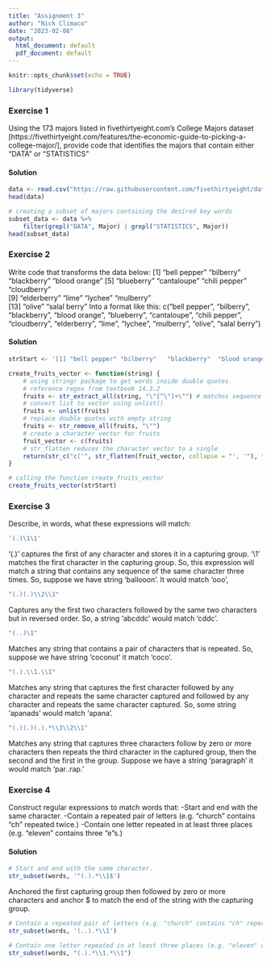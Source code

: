 ```yaml
---
title: "Assignment 3"
author: "Nick Climaco"
date: "2023-02-08"
output:
  html_document: default
  pdf_document: default
---
```


```r
knitr::opts_chunk$set(echo = TRUE)
```

```r
library(tidyverse)
```

### Exercise 1
Using the 173 majors listed in fivethirtyeight.com’s College Majors dataset [https://fivethirtyeight.com/features/the-economic-guide-to-picking-a-college-major/], provide code that identifies the majors that contain either "DATA" or "STATISTICS"

#### Solution
```r
data <- read.csv("https://raw.githubusercontent.com/fivethirtyeight/data/master/college-majors/majors-list.csv")
head(data)
```

```r
# creating a subset of majors containing the desired key words
subset_data <- data %>% 
    filter(grepl("DATA", Major) | grepl("STATISTICS", Major))
head(subset_data)
```
### Exercise 2

Write code that transforms the data below:
[1] "bell pepper"  "bilberry"     "blackberry"   "blood orange"
[5] "blueberry"    "cantaloupe"   "chili pepper" "cloudberry"  
[9] "elderberry"   "lime"         "lychee"       "mulberry"    
[13] "olive"        "salal berry"
Into a format like this:
c("bell pepper", "bilberry", "blackberry", "blood orange", "blueberry", "cantaloupe", "chili pepper", "cloudberry", "elderberry", "lime", "lychee", "mulberry", "olive", "salal berry")

#### Solution
```r
strStart <- '[1] "bell pepper" "bilberry"   "blackberry"  "blood orange"[5] "blueberry"  "cantaloupe"  "chili pepper" "cloudberry"[9] "elderberry"  "lime"     "lychee" "mulberry"[13] "olive"    "salal berry"'
```

```r
create_fruits_vector <- function(string) {
    # using stringr package to get words inside double quotes.
    # reference regex from textbook 14.3.2
    fruits <- str_extract_all(string, "\"[^\"]+\"") # matches sequence of characters that start and end with double quotes.  
    # convert list to vector using unlist() 
    fruits <- unlist(fruits)
    # replace double quotes with empty string
    fruits <- str_remove_all(fruits, "\"")
    # create a character vector for fruits
    fruit_vector <- c(fruits)
    # str_flatten reduces the character vector to a single 
    return(str_c("c('", str_flatten(fruit_vector, collapse = "', '"), "')"))
}


```

```r
# calling the function create_fruits_vector
create_fruits_vector(strStart)

```

### Exercise 3
Describe, in words, what these expressions will match:


```r
'(.)\1\1'
```
'(.)' captures the first of any character and stores it in a capturing group. 
'\1' matches the first character in the capturing group.
So, this expression will match a string that contains any sequence of the same character three times. So, suppose we have string 'ballooon'. It would match 'ooo',

```r
"(.)(.)\\2\\1"
```
Captures any the first two characters followed by the same two characters but in reversed order. So, a string 'abcddc' would match 'cddc'.

```r
"(..)\1"
```
Matches any string that contains a pair of characters that is repeated. So, suppose we have string 'coconut' it match 'coco'.

```r
"(.).\\1.\\1"
```
Matches any string that captures the first character followed by any character and repeats the same character captured and followed by any character and repeats the same character captured. So, some string 'apanads' would match 'apana'.
```r
"(.)(.)(.).*\\3\\2\\1"
```
Matches any string that captures three characters follow by zero or more characters then repeats the third character in the captured group, then the second and the first in the group. Suppose we have a string 'paragraph' it would match 'par..rap.'


### Exercise 4
Construct regular expressions to match words that:
    -Start and end with the same character.
    -Contain a repeated pair of letters (e.g. "church" contains "ch" repeated twice.)
    -Contain one letter repeated in at least three places (e.g. "eleven" contains three "e"s.)


#### Solution
```r
# Start and end with the same character.
str_subset(words, '^(.).*\\1$')
```
Anchored the first capturing group then followed by zero or more characters and anchor $ to match the end of the string with the capturing group. 
```r
# Contain a repeated pair of letters (e.g. "church" contains "ch" repeated twice.)
str_subset(words, '(..).*\\1')
```
```r
# Contain one letter repeated in at least three places (e.g. "eleven" contains three "e"s.)
str_subset(words, "(.).*\\1.*\\1")
```



